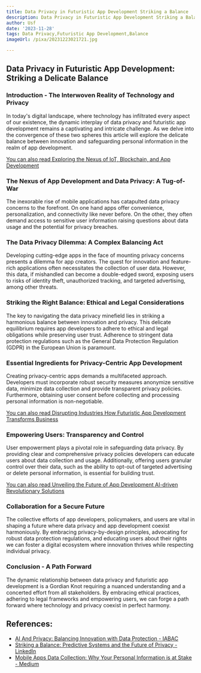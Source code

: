 ```yaml
---
title: Data Privacy in Futuristic App Development Striking a Balance
description: Data Privacy in Futuristic App Development Striking a Balance
author: Usf
date: '2023-11-28'
tags: Data Privacy,Futuristic App Development,Balance
imageUrl: /pixa/20231223021721.jpg

---
```

## Data Privacy in Futuristic App Development: Striking  a Delicate Balance

### Introduction -  The  Interwoven Reality of Technology and Privacy

In today's digital landscape, where technology has infiltrated every aspect of our existence, the dynamic  interplay of data privacy and futuristic  app development remains a captivating and intricate challenge. As we delve into the convergence of  these  two spheres this article will explore the delicate balance between innovation and safeguarding personal information in  the realm of app development.

[You can also read Exploring the Nexus  of IoT, Blockchain, and App Development](Exploring%20the%20Nexus%20of%20IoT%2C%20Blockchain%2C%20and%20App%20Development)


### The Nexus of App Development and Data Privacy: A  Tug-of-War

The inexorable  rise of mobile applications has catapulted  data privacy concerns to the forefront. On one hand apps offer convenience, personalization, and  connectivity like never  before. On  the other, they often demand  access to sensitive user information raising questions about data usage and the potential for privacy breaches.

### The Data Privacy Dilemma: A Complex Balancing Act

Developing cutting-edge apps in the face of mounting privacy  concerns presents a dilemma for app creators. The quest for innovation  and  feature-rich applications often necessitates the collection of user data.  However, this data, if mishandled can become a double-edged sword, exposing  users to  risks of identity theft, unauthorized tracking, and targeted advertising, among other threats.

### Striking the Right Balance: Ethical and Legal Considerations

The key to navigating the data privacy minefield  lies in striking a harmonious balance between innovation and privacy.  This delicate equilibrium requires app developers to adhere to ethical and legal obligations while preserving user trust. Adherence to stringent data protection regulations such as the General  Data Protection Regulation  (GDPR) in the European Union is paramount.

### Essential Ingredients for  Privacy-Centric App Development

Creating  privacy-centric apps demands a multifaceted approach. Developers must  incorporate robust security measures anonymize sensitive data, minimize data collection and provide  transparent privacy policies.  Furthermore, obtaining user consent before collecting and processing personal information is non-negotiable.

[You can also read Disrupting Industries How Futuristic App Development Transforms Business](Disrupting%20Industries%20How%20Futuristic%20App%20Development%20Transforms%20Business)


###  Empowering Users:  Transparency and Control

User empowerment plays a pivotal role in safeguarding data  privacy. By providing clear and comprehensive  privacy policies developers can educate users  about data  collection and usage. Additionally, offering users granular control over their  data, such as the ability to opt-out of targeted advertising or delete personal information, is essential for building trust.

[You can also read Unveiling the Future of App Development AI-driven Revolutionary Solutions](Unveiling%20the%20Future%20of%20App%20Development%20AI-driven%20Revolutionary%20Solutions)


###  Collaboration for a Secure Future

The collective efforts of app developers, policymakers,  and users are vital in shaping a future where data privacy and app development coexist harmoniously. By  embracing privacy-by-design principles, advocating for robust data protection regulations, and educating  users about their  rights we can foster a digital ecosystem where innovation thrives while respecting  individual privacy.

### Conclusion - A Path Forward

The dynamic relationship between data privacy and futuristic app development is a Gordian Knot  requiring a nuanced understanding and a concerted effort from all stakeholders. By embracing ethical practices,  adhering  to legal frameworks and  empowering users, we can forge a path forward  where technology and privacy coexist in perfect harmony.

## References:
- [AI And Privacy: Balancing Innovation with Data Protection - IABAC](https://iabac.org/blog/ai-and-privacy-balancing-innovation-with-data-protection)
- [Striking a Balance: Predictive Systems and the Future of Privacy - LinkedIn](https://www.linkedin.com/pulse/striking-balance-predictive-systems-future-privacy-christiansen?trk=article-ssr-frontend-pulse_more-articles_related-content-card)
- [Mobile Apps Data Collection: Why Your Personal Information is at Stake - Medium](https://medium.com/@chaintech.network/mobile-apps-data-collection-why-your-personal-information-is-at-stake-4826ee3635c6)
